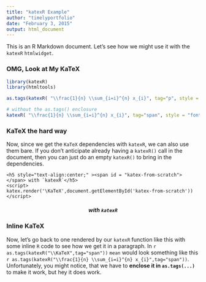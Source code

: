 ```yaml
---
title: "katexR Example"
author: "timelyportfolio"
date: "February 3, 2015"
output: html_document
---
```


This is an R Markdown document.  Let's see how we might use it with the `katexR` `htmlwidget`.

### OMG, Look at My KaTeX

```r
library(katexR)
library(htmltools)

as.tags(katexR( "\\frac{1}{n} \\sum_{i=i}^{n} x_{i}", tag="p", style = "font-size:300%;" ))

# without the as.tags() enclosure
katexR( "\\frac{1}{n} \\sum_{i=i}^{n} x_{i}", tag="span", style = "font-size:300%;" )
```

### KaTeX the hard way

Now, since we get the `KaTeX` dependencies with `katexR`, we can also use them bare.  If you don't anticipate already having a `katexR()` call in the document, then you can just do an empty `katexR()` to bring in the dependencies.

```
<h5 style="text-align:center;" ><span id = "katex-from-scratch"></span> with `katexR`</h5>
<script>
katex.render('\KaTeX',document.getElementById('katex-from-scratch'))
</script>
```

<h5 style="text-align:center;" ><span id = "katex-from-scratch"></span> with `katexR`</h5>
<script>
katex.render('\KaTeX',document.getElementById('katex-from-scratch'))
</script>

### Inline KaTeX

Now, let's go back to one rendered by our `katexR` function like this with some inline `R` code to see how we get it in a paragraph.  In `r as.tags(katexR("\\KaTeX",tag="span"))` `mean` would look something like this `r as.tags(katexR("\\frac{1}{n} \\sum_{i=i}^{n} x_{i}",tag="span"))`.  Unfortunately, you might notice, that we have to **enclose it in `as.tags(...)`** to make it work, but hey it does work.

